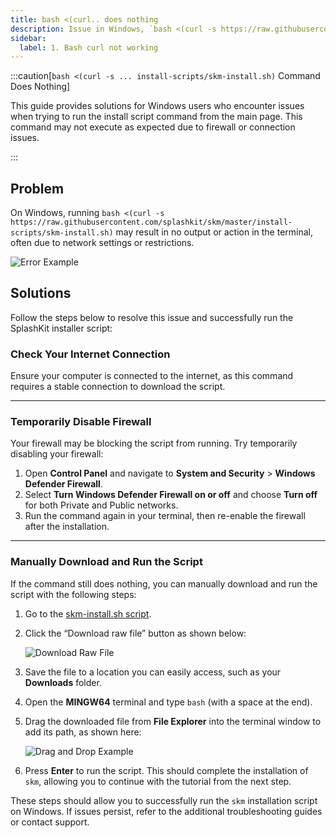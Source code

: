```yaml
---
title: bash <(curl.. does nothing
description: Issue in Windows, `bash <(curl -s https://raw.githubusercontent.com/splashkit/skm/master/install-scripts/skm-install.sh)` does nothing, and how to fix it.
sidebar:
  label: 1. Bash curl not working
---
```



:::caution[`bash <(curl -s ... install-scripts/skm-install.sh)` Command Does Nothing]

This guide provides solutions for Windows users who encounter issues when trying to run the install script command from the main page. This command may not execute as expected due to firewall or connection issues.

:::

## Problem

On Windows, running `bash <(curl -s https://raw.githubusercontent.com/splashkit/skm/master/install-scripts/skm-install.sh)` may result in no output or action in the terminal, often due to network settings or restrictions.

![Error Example](https://i.imgur.com/c6ejBFS.png?1)

## Solutions

Follow the steps below to resolve this issue and successfully run the SplashKit installer script:

### Check Your Internet Connection

Ensure your computer is connected to the internet, as this command requires a stable connection to download the script.

---

### Temporarily Disable Firewall

Your firewall may be blocking the script from running. Try temporarily disabling your firewall:

<Steps>

1. Open **Control Panel** and navigate to **System and Security** > **Windows Defender Firewall**.
2. Select **Turn Windows Defender Firewall on or off** and choose **Turn off** for both Private and Public networks.
3. Run the command again in your terminal, then re-enable the firewall after the installation.

</Steps>

---

### Manually Download and Run the Script

If the command still does nothing, you can manually download and run the script with the following steps:

<Steps>

1. Go to the [skm-install.sh script](https://github.com/splashkit/skm/blob/master/install-scripts/skm-install.sh).
2. Click the “Download raw file” button as shown below:

    ![Download Raw File](https://i.imgur.com/MWhWHRO.png)

3. Save the file to a location you can easily access, such as your **Downloads** folder.
4. Open the **MINGW64** terminal and type `bash` (with a space at the end).
5. Drag the downloaded file from **File Explorer** into the terminal window to add its path, as shown here:

    ![Drag and Drop Example](https://i.imgur.com/ZbcghXz.png)

6. Press **Enter** to run the script. This should complete the installation of `skm`, allowing you to continue with the tutorial from the next step.

</Steps>

These steps should allow you to successfully run the `skm` installation script on Windows. If issues persist, refer to the additional troubleshooting guides or contact support.
